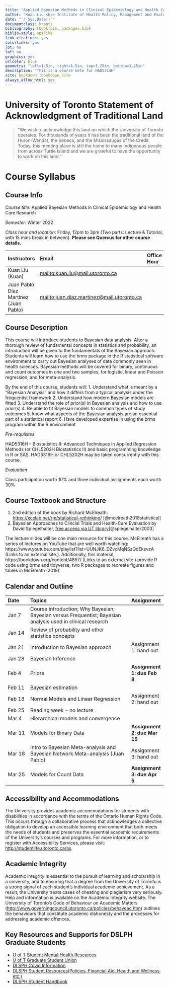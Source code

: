 ```yaml
---
title: "Applied Bayesian Methods in Clinical Epidemiology and Health Care Research"
author: "Kuan Liu <br> Institute of Health Policy, Management and Evaluation <br> University of Toronto"
date: "`r Sys.Date()`"
documentclass: krantz
bibliography: [book.bib, packages.bib]
biblio-style: apalike
link-citations: yes
colorlinks: yes
lot: no
lof: no
graphics: yes
urlcolor: blue
geometry: "left=1.5in, right=1.5in, top=1.25in, bottom=1.25in"
description: "This is a course note for HAD5314H"
site: bookdown::bookdown_site
always_allow_html: yes
---
```


# University of Toronto Statement of Acknowledgment of Traditional Land {.unnumbered}

> "We wish to acknowledge this land on which the University of Toronto operates. For thousands of years it has been the traditional land of the Huron-Wendat, the Seneca, and the Mississaugas of the Credit. Today, this meeting place is still the home to many Indigenous people from across Turtle Island and we are grateful to have the opportunity to work on this land."

# Course Syllabus {.unnumbered}

## Course Info {.unnumbered}

*Course title*: Applied Bayesian Methods in Clinical Epidemiology and Health Care Research

*Semester*: Winter 2022

*Class hour and location*: Friday, 12pm to 3pm (Two parts: Lecture & Tutorial, with 15 mins break in between). **Please see Quercus for other course details.**

| Instructors       | Email     | Office Hour |
|:------------------|:----------|:------------|
| Kuan Liu (Kuan)   | [mailto:kuan.liu\@mail.utoronto.ca](mailto:kuan.liu@mail.utoronto.ca){.uri} |             |
| Juan Pablo Díaz Martínez (Juan Pablo) |      [mailto:juan.diaz.martinez\@mail.utoronto.ca](mailto:juan.diaz.martinez@mail.utoronto.ca){.uri}  |             |

## Course Description {.unnumbered}

This course will introduce students to Bayesian data analysis. After a thorough review of fundamental concepts in statistics and probability, an introduction will be given to the fundamentals of the Bayesian approach. Students will learn how to use the brms package in the R statistical software environment to carry out Bayesian analyses of data commonly seen in health sciences. Bayesian methods will be covered for binary, continuous and count outcomes in one and two samples, for logistic, linear and Poisson regression, and for meta-analysis.

By the end of this course, students will:
1.	Understand what is meant by a “Bayesian Analysis” and how it differs from a typical analysis under the frequentist framework
2.	Understand how modern Bayesian models are fitted
3.	Understand the role of prior(s) in Bayesian analysis and how to use prior(s)
4.	Be able to fit Bayesian models to common types of study outcomes
5.	know what aspects of the Bayesian analysis are an essential part of a statistical report
6.	Have developed expertise in using the brms program within the R environment


*Pre-requisites*

HAD5316H – Biostatistics II: Advanced Techniques in Applied Regression Methods (or CHL5202H Biostatistics II) and basic programming knowledge in R or SAS. HAD5316H or CHL5202H may be taken concurrently with this course.

*Evaluation*

Class participation worth 10% and three individual assignments each worth 30%

## Course Textbook and Structure {.unnumbered}

1.  2nd edition of the book by Richard McElreath: <https://xcelab.net/rm/statistical-rethinking/> [@mcelreath2018statistical]
2.  Bayesian Approaches to Clincial Trials and Health-Care Evaluation by David Spiegelhalter, [free access via UT library](https://onlinelibrary-wiley-com.myaccess.library.utoronto.ca/doi/book/10.1002/0470092602)[@spiegelhalter2003]

The lecture slides will be one main resource for this course. McElreath has a series of lectures on YouTube that are well worth watching: https://www.youtube.com/playlist?list=UUNJK6_DZvcMqNSzQdEkzvzA (Links to an external site.). Additionally, this material, https://bookdown.org/content/4857/ (Links to an external site.) provide R code using brms and tidyverse, two R packages to recreate figures and tables in McElreath (2018).

## Calendar and Outline {.unnumbered}

| Date  | Topics                       | Assignment  |
|:------|:-----------------------------|:---------|
| Jan 7   | Course introduction; Why Bayesian; Bayesian versus Frequentist; Bayesian analysis used in clinical research        |         |
| Jan 14  | Review of probability and other statistics concepts |         |
| Jan 21  | Introduction to Bayesian approach          | Assignment 1: hand out        |
| Jan 28  | Bayesian Inference        |         |
| Feb 4   | Priors |   **Assignment 1: due Feb 8**      |
| Feb 11  | Bayesian estimation                  |   |
| Feb 18  | Normal Models and Linear Regression                            |   Assignment 2: hand out        |
| Feb 25  |  Reading week - no lecture                           |         |
| Mar 4   | Hierarchical models and convergence                            |         |
| Mar 11  | Models for Binary Data                            |    **Assignment 2: due Mar 15**     |
| Mar 18  | Intro to Bayesian Meta-analysis and Bayesian Network Meta-analysis (Juan Pablo)                            |    Assignment 3: hand out     |
| Mar 25  | Models for Count Data         |    **Assignment 3: due Apr 5**     |


## Accessibility and Accommodations {.unnumbered}

The University provides academic accommodations for students with disabilities in accordance with the terms of the Ontario Human Rights Code. This occurs through a collaborative process that acknowledges a collective obligation to develop an accessible learning environment that both meets the needs of students and preserves the essential academic requirements of the University's courses and programs. For more information, or to register with Accessibility Services, please visit: <http://studentlife.utoronto.ca/as>.

## Academic Integrity {.unnumbered}

Academic integrity is essential to the pursuit of learning and scholarship in a university, and to ensuring that a degree from the University of Toronto is a strong signal of each student's individual academic achievement. As a result, the University treats cases of cheating and plagiarism very seriously. Help and information is available on the Academic Integrity website. The University of Toronto's Code of Behaviour on Academic Matters (<http://www.governingcouncil.utoronto.ca/policies/behaveac.htm>) outlines the behaviours that constitute academic dishonesty and the processes for addressing academic offences.


## Key Resources and Supports for DSLPH Graduate Students {.unnumbered}

- [U of T Student Mental Health Resources](https://mentalhealth.utoronto.ca/)
- [U of T Graduate Student Union](https://utgsu.ca/)
- [DLSPH Covid Information](http://www.dlsph.utoronto.ca/live-updates-on-covid-19-from-dlsph/)
- [DLSPH Student Resources(Policies, Financial Aid, Health and Wellness, etc.)](http://www.dlsph.utoronto.ca/students/current-students/)
- [DLSPH Student Handbook](https://www.dlsph.utoronto.ca/wp-content/uploads/2020/08/2020-21-Student-Handbook-19Aug.pdf)
